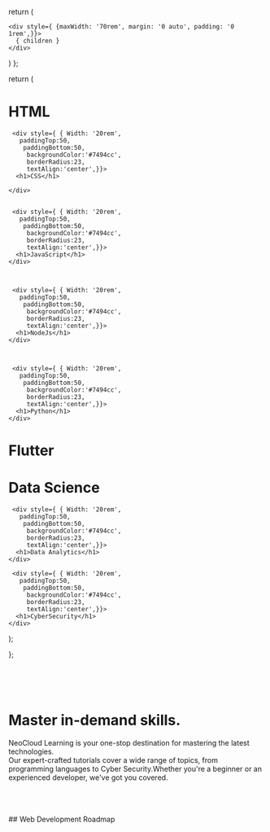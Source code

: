

  return (
    
    <div style={ {maxWidth: '70rem', margin: '0 auto', padding: '0 1rem',}}>
      { children }
    </div>
   
  )
};





  

 

 return (
  <div style={{display:'flex',}}>
    <div style={ { Width: '40rem',
       paddingTop:50,
        paddingBottom:50,
         backgroundColor:'#7494cc', 
         borderRadius:23,
         textAlign:'center',}}>
      <h1>HTML</h1>
    </div>



     <div style={ { Width: '20rem',
       paddingTop:50,
        paddingBottom:50,
         backgroundColor:'#7494cc', 
         borderRadius:23,
         textAlign:'center',}}>
      <h1>CSS</h1>

    </div>


     <div style={ { Width: '20rem',
       paddingTop:50,
        paddingBottom:50,
         backgroundColor:'#7494cc', 
         borderRadius:23,
         textAlign:'center',}}>
      <h1>JavaScript</h1>
    </div>



     <div style={ { Width: '20rem',
       paddingTop:50,
        paddingBottom:50,
         backgroundColor:'#7494cc', 
         borderRadius:23,
         textAlign:'center',}}>
      <h1>NodeJs</h1>
    </div>



     <div style={ { Width: '20rem',
       paddingTop:50,
        paddingBottom:50,
         backgroundColor:'#7494cc', 
         borderRadius:23,
         textAlign:'center',}}>
      <h1>Python</h1>
    </div>




 <div style={ { Width: '20rem',
       paddingTop:50,
        paddingBottom:50,
         backgroundColor:'#7494cc', 
         borderRadius:23,
         textAlign:'center',}}>
      <h1>Flutter</h1>
    </div>


 <div style={ { Width: '20rem',
       paddingTop:50,
        paddingBottom:50,
         backgroundColor:'#7494cc', 
         borderRadius:23,
         textAlign:'center',}}>
      <h1>Data Science</h1>
    </div>



     <div style={ { Width: '20rem',
       paddingTop:50,
        paddingBottom:50,
         backgroundColor:'#7494cc', 
         borderRadius:23,
         textAlign:'center',}}>
      <h1>Data Analytics</h1>
    </div>

     <div style={ { Width: '20rem',
       paddingTop:50,
        paddingBottom:50,
         backgroundColor:'#7494cc', 
         borderRadius:23,
         textAlign:'center',}}>
      <h1>CyberSecurity</h1>
    </div>


 </div>
    
  );



};



<Hero />


<Wrapper>




<br/>
<br/>
<br/>
 
    
# Master in-demand skills.

NeoCloud Learning is your one-stop destination for mastering the latest technologies.   
Our expert-crafted tutorials cover a wide range of topics, from programming languages to Cyber Security.Whether you're a beginner or an experienced developer, we've got you covered.

<br/>
<ProgrammingLanguagesGrid />
<br/>
<br/>
## Web Development Roadmap
<br/>
<CareerPath />
</Wrapper>